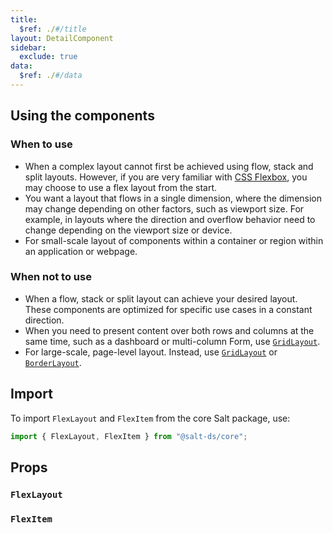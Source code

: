 ```yaml
---
title:
  $ref: ./#/title
layout: DetailComponent
sidebar:
  exclude: true
data:
  $ref: ./#/data
---
```


## Using the components

### When to use

- When a complex layout cannot first be achieved using flow, stack and split layouts. However, if you are very familiar with [CSS Flexbox](https://css-tricks.com/snippets/css/a-guide-to-flexbox/), you may choose to use a flex layout from the start.
- You want a layout that flows in a single dimension, where the dimension may change depending on other factors, such as viewport size. For example, in layouts where the direction and overflow behavior need to change depending on the viewport size or device.
- For small-scale layout of components within a container or region within an application or webpage.

### When not to use

- When a flow, stack or split layout can achieve your desired layout. These components are optimized for specific use cases in a constant direction.
- When you need to present content over both rows and columns at the same time, such as a dashboard or multi-column Form, use [`GridLayout`](../grid-layout).
- For large-scale, page-level layout. Instead, use [`GridLayout`](../grid-layout) or [`BorderLayout`](../border-layout).

## Import

To import `FlexLayout` and `FlexItem` from the core Salt package, use:

```js
import { FlexLayout, FlexItem } from "@salt-ds/core";
```

## Props

### `FlexLayout`

<PropsTable packageName="core" componentName="FlexLayout" />

### `FlexItem`

<PropsTable packageName="core" componentName="FlexItem" />
